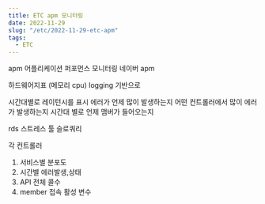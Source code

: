 ```yaml
---
title: ETC apm 모니터링
date: 2022-11-29
slug: "/etc/2022-11-29-etc-apm"
tags:
  - ETC
---
```


apm
어플리케이션 퍼포먼스 모니터링
네이버 apm

하드웨어지표 (메모리 cpu)
logging 기반으로

시간대별로 레이턴시를 표시
에러가 언제 많이 발생하는지
어떤 컨트롤러에서 많이 에러가 발생하는지
시간대 별로 언제 맴버가 들어오는지

rds
스트레스 툴
슬로쿼리


각 컨트롤러

1. 서비스별 분포도
2. 시간별 에러발생,상태
3. API 전체 콜수
3. member 접속 활성 변수


